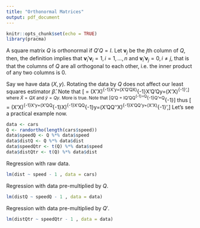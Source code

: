```yaml
---
title: "Orthonormal Matrices"
output: pdf_document
---
```


```r
knitr::opts_chunk$set(echo = TRUE)
library(pracma)
```
A square matrix $Q$ is orthonormal if $Q'Q=I$. Let $\mathbf{v}_j$ be the $j$th column of $Q$, then, the definition implies that $\mathbf{v}_i'\mathbf{v}_i=1, i=1,\ldots,n$ and $\mathbf{v}_i'\mathbf{v}_j=0,i\neq j$, that is that the columns of $Q$ are all orthogonal to each other, i.e. the inner product of any two columns is 0.

Say we have data $(X,y)$. Rotating the data by $Q$ does not affect our least squares estimator $\widehat{\beta}$. Note that
\[\widehat{\beta} = (X'X)^{-1}X'y=(X'Q'QX)^{-1}X'Q'Qy=(\widetilde X'\widetilde X)^{-1}\widetilde{X}'\widetilde{y},\]
where $\widetilde X=QX$ and $\widetilde y = Qy$. More is true. Note that 
\[Q'Q = I\implies Q'QQ^{-1}=Q^{-1}\implies Q'=Q^{-1}\]
thus
\[\widehat{\beta} = (X'X)^{-1}X'y=(X'QQ^{-1}X)^{-1}X'QQ^{-1}y=(X'QQ''X)^{-1}X'QQ'y=(\widehat X'\widehat X)^{-1}\widehat{X}'\widehat{y},\]
Let's see a practical example now.

```r
data <- cars
Q <- randortho(length(cars$speed))
data$speedQ <- Q %*% data$speed
data$distQ <- Q %*% data$dist
data$speedQtr <- t(Q) %*% data$speed
data$distQtr <- t(Q) %*% data$dist
```
Regression with raw data.
```r
lm(dist ~ speed - 1 , data = cars)
```
Regression with data pre-multiplied by $Q$.
```r
lm(distQ ~ speedQ - 1 , data = data)
```
Regression with data pre-multiplied by $Q'$.
```r
lm(distQtr ~ speedQtr - 1 , data = data)
```

